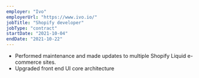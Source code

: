 ```yaml
---
employer: "Ivo"
employerUrl: "https://www.ivo.io/"
jobTitle: "Shopify developer"
jobType: "contract"
startDate: "2021-10-04"
endDate: "2021-10-22"
---
```


- Performed maintenance and made updates to multiple Shopify Liquid e-commerce sites.
- Upgraded front end UI core architecture 
